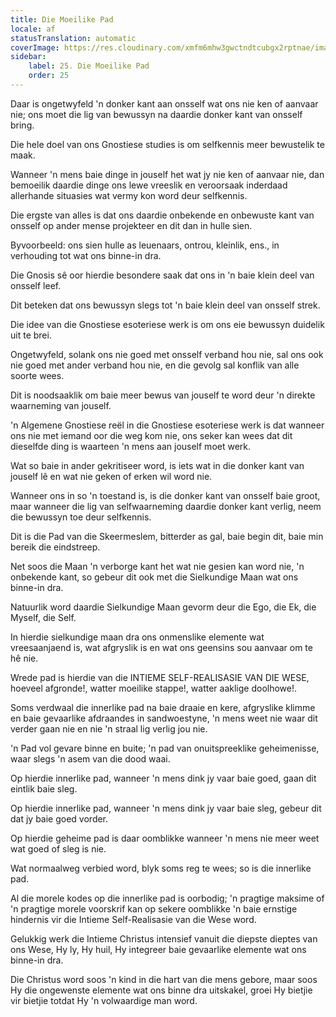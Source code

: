 ```yaml
---
title: Die Moeilike Pad
locale: af
statusTranslation: automatic
coverImage: https://res.cloudinary.com/xmfm6mhw3gwctndtcubgx2rptnae/image/upload/v1741354419/small_cover_la_gran_rebelion_28716e29d2.webp
sidebar:
    label: 25. Die Moeilike Pad
    order: 25
---
```

Daar is ongetwyfeld 'n donker kant aan onsself wat ons nie ken of aanvaar nie; ons moet die lig van bewussyn na daardie donker kant van onsself bring.

Die hele doel van ons Gnostiese studies is om selfkennis meer bewustelik te maak.

Wanneer 'n mens baie dinge in jouself het wat jy nie ken of aanvaar nie, dan bemoeilik daardie dinge ons lewe vreeslik en veroorsaak inderdaad allerhande situasies wat vermy kon word deur selfkennis.

Die ergste van alles is dat ons daardie onbekende en onbewuste kant van onsself op ander mense projekteer en dit dan in hulle sien.

Byvoorbeeld: ons sien hulle as leuenaars, ontrou, kleinlik, ens., in verhouding tot wat ons binne-in dra.

Die Gnosis sê oor hierdie besondere saak dat ons in 'n baie klein deel van onsself leef.

Dit beteken dat ons bewussyn slegs tot 'n baie klein deel van onsself strek.

Die idee van die Gnostiese esoteriese werk is om ons eie bewussyn duidelik uit te brei.

Ongetwyfeld, solank ons nie goed met onsself verband hou nie, sal ons ook nie goed met ander verband hou nie, en die gevolg sal konflik van alle soorte wees.

Dit is noodsaaklik om baie meer bewus van jouself te word deur 'n direkte waarneming van jouself.

'n Algemene Gnostiese reël in die Gnostiese esoteriese werk is dat wanneer ons nie met iemand oor die weg kom nie, ons seker kan wees dat dit dieselfde ding is waarteen 'n mens aan jouself moet werk.

Wat so baie in ander gekritiseer word, is iets wat in die donker kant van jouself lê en wat nie geken of erken wil word nie.

Wanneer ons in so 'n toestand is, is die donker kant van onsself baie groot, maar wanneer die lig van selfwaarneming daardie donker kant verlig, neem die bewussyn toe deur selfkennis.

Dit is die Pad van die Skeermeslem, bitterder as gal, baie begin dit, baie min bereik die eindstreep.

Net soos die Maan 'n verborge kant het wat nie gesien kan word nie, 'n onbekende kant, so gebeur dit ook met die Sielkundige Maan wat ons binne-in dra.

Natuurlik word daardie Sielkundige Maan gevorm deur die Ego, die Ek, die Myself, die Self.

In hierdie sielkundige maan dra ons onmenslike elemente wat vreesaanjaend is, wat afgryslik is en wat ons geensins sou aanvaar om te hê nie.

Wrede pad is hierdie van die INTIEME SELF-REALISASIE VAN DIE WESE, hoeveel afgronde!, watter moeilike stappe!, watter aaklige doolhowe!.

Soms verdwaal die innerlike pad na baie draaie en kere, afgryslike klimme en baie gevaarlike afdraandes in sandwoestyne, 'n mens weet nie waar dit verder gaan nie en nie 'n straal lig verlig jou nie.

'n Pad vol gevare binne en buite; 'n pad van onuitspreeklike geheimenisse, waar slegs 'n asem van die dood waai.

Op hierdie innerlike pad, wanneer 'n mens dink jy vaar baie goed, gaan dit eintlik baie sleg.

Op hierdie innerlike pad, wanneer 'n mens dink jy vaar baie sleg, gebeur dit dat jy baie goed vorder.

Op hierdie geheime pad is daar oomblikke wanneer 'n mens nie meer weet wat goed of sleg is nie.

Wat normaalweg verbied word, blyk soms reg te wees; so is die innerlike pad.

Al die morele kodes op die innerlike pad is oorbodig; 'n pragtige maksime of 'n pragtige morele voorskrif kan op sekere oomblikke 'n baie ernstige hindernis vir die Intieme Self-Realisasie van die Wese word.

Gelukkig werk die Intieme Christus intensief vanuit die diepste dieptes van ons Wese, Hy ly, Hy huil, Hy integreer baie gevaarlike elemente wat ons binne-in dra.

Die Christus word soos 'n kind in die hart van die mens gebore, maar soos Hy die ongewenste elemente wat ons binne dra uitskakel, groei Hy bietjie vir bietjie totdat Hy 'n volwaardige man word.

